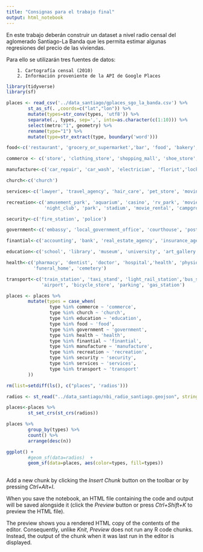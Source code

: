 ```yaml
---
title: "Consignas para el trabajo final"
output: html_notebook
---
```


En este trabajo deberán construir un dataset a nivel radio censal del aglomerado Santiago-La Banda que les permita estimar algunas regresiones del precio de las viviendas.

Para ello se utilizarán tres fuentes de datos:

        1. Cartografía censal (2010)
        2. Información proveniente de la API de Google Places

```r
library(tidyverse)
library(sf)
```

```r
places <- read_csv('../data_santiago/gplaces_sgo_la_banda.csv') %>%
        st_as_sf(. ,coords=c("lat","lon")) %>%
        mutate(types=str_conv(types, 'utf8')) %>%
        separate(., types, sep=',', into=as.character(c(1:10))) %>%
        select(metro:"1", geometry) %>%
        rename(type="1") %>%
        mutate(type=str_extract(type, boundary('word')))
```

```r
food<-c('restaurant', 'grocery_or_supermarket','bar', 'food', 'bakery', 'cafe', 'meal_delivery', 'liquor_store', 'supermarket', 'meal_takeaway')

commerce <- c('store', 'clothing_store', 'shopping_mall', 'shoe_store', 'convenience_store', 'electronics_store', 'hardware_store', 'book_store', 'car_rental', 'car_dealer', 'furniture_store', 'department_store', 'home_goods_store', 'jewelry_store')

manufacture<-c('car_repair', 'car_wash', 'electrician', 'florist','locksmith', 'storage','painter')

church<-c('church')

services<-c('lawyer', 'travel_agency', 'hair_care', 'pet_store', 'moving_company', 'lodging','veterinary_care', 'gym', 'spa', 'laundry', 'beauty_salon')

recreation<-c('amusement_park', 'aquarium', 'casino', 'rv_park', 'movie_theater', 
              'night_club', 'park', 'stadium', 'movie_rental', 'campground', 'premise')

security<-c('fire_station', 'police')

government<-c('embassy', 'local_government_office', 'courthouse', 'post_office')

finantial<-c('accounting', 'bank', 'real_estate_agency', 'insurance_agency', 'atm','general_contractor')

education<-c('school', 'library', 'museum', 'university', 'art_gallery')

health<-c('pharmacy', 'dentist', 'doctor', 'hospital','health', 'physiotherapist',
          'funeral_home', 'cemetery')

transport<-c('train_station', 'taxi_stand', 'light_rail_station','bus_station',
             'airport', 'bicycle_store', 'parking', 'gas_station')

```



```r

places <- places %>%
        mutate(types = case_when(
                type %in% commerce ~ 'commerce',
                type %in% church ~ 'church',
                type %in% education ~ 'education',
                type %in% food ~ 'food',
                type %in% government ~ 'government',
                type %in% health ~ 'health',
                type %in% finantial ~ 'finantial',
                type %in% manufacture ~ 'manufacture',
                type %in% recreation ~ 'recreation', 
                type %in% security ~ 'security',
                type %in% services ~ 'services',
                type %in% transport ~ 'transport'
        ))

rm(list=setdiff(ls(), c("places", 'radios')))
```

```r
radios <- st_read("../data_santiago/nbi_radio_santiago.geojson", stringsAsFactors = TRUE)
```





```r
places<-places %>%
        st_set_crs(st_crs(radios))

places %>%
        group_by(types) %>%
        count() %>%
        arrange(desc(n))
```

```r
ggplot() + 
        #geom_sf(data=radios)  +
        geom_sf(data=places, aes(color=types, fill=types))
 
```




Add a new chunk by clicking the *Insert Chunk* button on the toolbar or by pressing *Ctrl+Alt+I*.

When you save the notebook, an HTML file containing the code and output will be saved alongside it (click the *Preview* button or press *Ctrl+Shift+K* to preview the HTML file).

The preview shows you a rendered HTML copy of the contents of the editor. Consequently, unlike *Knit*, *Preview* does not run any R code chunks. Instead, the output of the chunk when it was last run in the editor is displayed.
